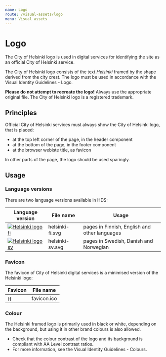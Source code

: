 ```yaml
---
name: Logo
route: /visual-assets/logo
menu: Visual assets
---
```



# Logo

<LargeParagraph>The City of Helsinki logo is used in digital services for identifying the site as an official City of Helsinki service.</LargeParagraph>

<p>The City of Helsinki logo consists of the text <i>Helsinki</i> framed by the shape derived from the city crest. The logo must be used in accordance with the <Link href="https://brand.hel.fi/en/logo" external>Visual Identity Guidelines - Logo</Link>.</p>

**Please do not attempt to recreate the logo!** Always use the appropriate original file. The City of Helsinki logo is a registered trademark.


## Principles 
Official City of Helsinki services must always show the City of Helsinki logo, that is placed: 
- at the top left corner of the page, in the header component
- at the bottom of the page, in the footer component
- at the browser webiste title, as favicon

In other parts of the page, the logo should be used sparingly.

## Usage
### Language versions
There are two language versions available in HDS:

Language version                                                                                                             | File name         | Usage                                         |
---------------------------------------------------------------------------------------------------------------------------- |-------------------|-----------------------------------------------|
[![Helsinki logo fi](../../static/assets/logo/helsinki-fi.svg)](../../static/assets/logo/helsinki-fi.svg "Helsinki logo fi") | helsinki-fi.svg   | pages in Finnish, English and other languages |
[![Helsinki logo sv](../../static/assets/logo/helsinki-sv.svg)](../../static/assets/logo/helsinki-sv.svg "Helsinki logo sv") | helsinki-sv.svg   | pages in Swedish, Danish and Norwegian                        |


### Favicon
The favicon of City of Helsinki digital services is a minimised version of the Helsinki logo:

Favicon                                                                                  | File name           |
---------------------------------------------------------------------------------------- | ------------------- |
<Image src="../../static/assets/logo/favicon.ico" alt="Helsinki favicon" width="16px" /> | favicon.ico         | 



### Colour
The Helsinki framed logo is primarily used in black or white, depending on the background, but using it in other brand colours is also allowed.
- Check that the colour contrast of the logo and its background is compliant with <Link href="https://www.w3.org/TR/WCAG21/#contrast-minimum" external>AA Level contrast ratios</Link>.
- For more information, see the <Link href="https://brand.hel.fi/en/colours/" external>Visual Identity Guidelines - Colours</Link>.
